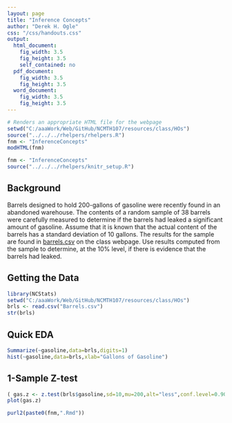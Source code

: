 ```yaml
---
layout: page
title: "Inference Concepts"
author: "Derek H. Ogle"
css: "/css/handouts.css"
output:
  html_document:
    fig_width: 3.5
    fig_height: 3.5
    self_contained: no
  pdf_document:
    fig_width: 3.5
    fig_height: 3.5
  word_document:
    fig_width: 3.5
    fig_height: 3.5
---
```


```r
# Renders an appropriate HTML file for the webpage
setwd("C:/aaaWork/Web/GitHub/NCMTH107/resources/class/HOs")
source("../../../rhelpers/rhelpers.R")
fnm <- "InferenceConcepts"
modHTML(fnm)
```

```r
fnm <- "InferenceConcepts"
source("../../../rhelpers/knitr_setup.R")
```

## Background
Barrels designed to hold 200-gallons of gasoline were recently found in an abandoned warehouse.  The contents of a random sample of 38 barrels were carefully measured to determine if the barrels had leaked a significant amount of gasoline.   Assume that it is known that the actual content of the barrels has a standard deviation of 10 gallons.  The results for the sample are found in [barrels.csv](https://github.com/droglenc/NCData/blob/master/Barrels.csv) on the class webpage.  Use results computed from the sample to determine, at the 10% level, if there is evidence that the barrels had leaked.

## Getting the Data
```r
library(NCStats)
setwd("C:/aaaWork/Web/GitHub/NCMTH107/resources/class/HOs")
brls <- read.csv("Barrels.csv")
str(brls)
```

## Quick EDA
```r
Summarize(~gasoline,data=brls,digits=1)
hist(~gasoline,data=brls,xlab="Gallons of Gasoline")
```

## 1-Sample Z-test
```r
( gas.z <- z.test(brls$gasoline,sd=10,mu=200,alt="less",conf.level=0.90) )
plot(gas.z)
```

```r
purl2(paste0(fnm,".Rmd"))
```
